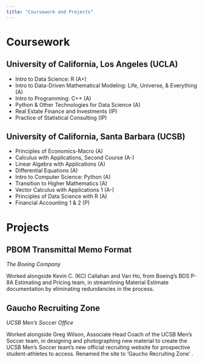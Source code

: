 ```yaml
---
title: "Coursework and Projects"
---
```


# Coursework
## University of California, Los Angeles (UCLA)
- Intro to Data Science: R (A+)
- Intro to Data-Driven Mathematical Modeling: Life,
Universe, & Everything (A)
- Intro to Programming: C++ (A)
- Python & Other Technologies for Data Science (A)
- Real Estate Finance and Investments (IP)
- Practice of Statistical Consulting (IP)

## University of California, Santa Barbara (UCSB)
- Principles of Economics-Macro (A)
- Calculus with Applications, Second Course (A-)
- Linear Algebra with Applications (A)
- Differential Equations (A)
- Intro to Computer Science: Python (A)
- Transition to Higher Mathematics (A)
- Vector Calculus with Applications 1 (A-)
- Principles of Data Science with R (A)
- Financial Accounting 1 & 2 (P)

# Projects
## PBOM Transmittal Memo Format
*The Boeing Company*

Worked alongside Kevin C. (KC) Callahan and Van Ho,
from Boeing’s BDS P-8A Estimating and Pricing team,
in streamlining Material Estimate documentation by
eliminating redundancies in the process.

## Gaucho Recruiting Zone
*UCSB Men's Soccer Office*

Worked alongside Greg Wilson, Associate Head Coach
of the UCSB Men's Soccer team, in designing and
photographing new material to create the UCSB Men's
Soccer team's new official recruiting website for
prospective student-athletes to access. Renamed the
site to 'Gaucho Recruiting Zone'
.